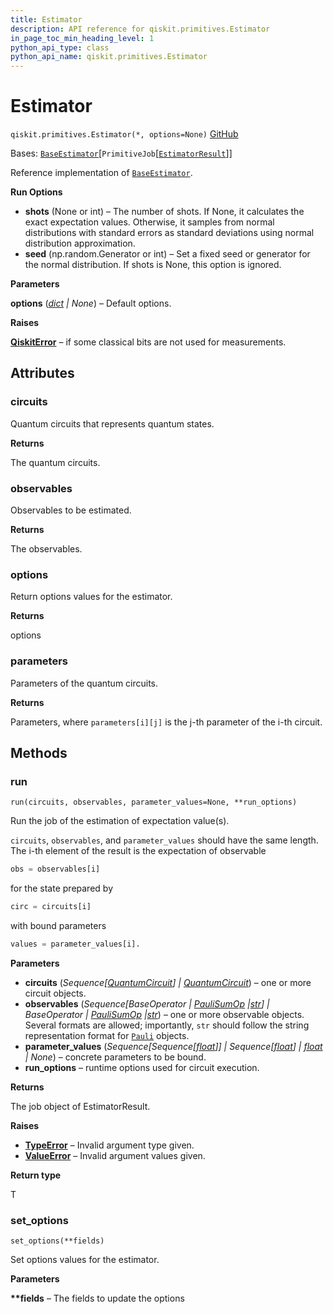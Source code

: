 ```yaml
---
title: Estimator
description: API reference for qiskit.primitives.Estimator
in_page_toc_min_heading_level: 1
python_api_type: class
python_api_name: qiskit.primitives.Estimator
---
```


# Estimator

<span id="qiskit.primitives.Estimator" />

`qiskit.primitives.Estimator(*, options=None)` [GitHub](https://github.com/qiskit/qiskit/tree/stable/0.45/qiskit/primitives/estimator.py "view source code")

Bases: [`BaseEstimator`](qiskit.primitives.BaseEstimator "qiskit.primitives.base.base_estimator.BaseEstimator")\[`PrimitiveJob`\[[`EstimatorResult`](qiskit.primitives.EstimatorResult "qiskit.primitives.base.estimator_result.EstimatorResult")]]

Reference implementation of [`BaseEstimator`](qiskit.primitives.BaseEstimator "qiskit.primitives.BaseEstimator").

**Run Options**

*   **shots** (None or int) – The number of shots. If None, it calculates the exact expectation values. Otherwise, it samples from normal distributions with standard errors as standard deviations using normal distribution approximation.
*   **seed** (np.random.Generator or int) – Set a fixed seed or generator for the normal distribution. If shots is None, this option is ignored.

**Parameters**

**options** ([*dict*](https://docs.python.org/3/library/stdtypes.html#dict "(in Python v3.12)") *| None*) – Default options.

**Raises**

[**QiskitError**](exceptions#qiskit.exceptions.QiskitError "qiskit.exceptions.QiskitError") – if some classical bits are not used for measurements.

## Attributes

<span id="qiskit.primitives.Estimator.circuits" />

### circuits

Quantum circuits that represents quantum states.

**Returns**

The quantum circuits.

<span id="qiskit.primitives.Estimator.observables" />

### observables

Observables to be estimated.

**Returns**

The observables.

<span id="qiskit.primitives.Estimator.options" />

### options

Return options values for the estimator.

**Returns**

options

<span id="qiskit.primitives.Estimator.parameters" />

### parameters

Parameters of the quantum circuits.

**Returns**

Parameters, where `parameters[i][j]` is the j-th parameter of the i-th circuit.

## Methods

### run

<span id="qiskit.primitives.Estimator.run" />

`run(circuits, observables, parameter_values=None, **run_options)`

Run the job of the estimation of expectation value(s).

`circuits`, `observables`, and `parameter_values` should have the same length. The i-th element of the result is the expectation of observable

```python
obs = observables[i]
```

for the state prepared by

```python
circ = circuits[i]
```

with bound parameters

```python
values = parameter_values[i].
```

**Parameters**

*   **circuits** (*Sequence\[*[*QuantumCircuit*](qiskit.circuit.QuantumCircuit "qiskit.circuit.QuantumCircuit")*] |* [*QuantumCircuit*](qiskit.circuit.QuantumCircuit "qiskit.circuit.QuantumCircuit")) – one or more circuit objects.
*   **observables** (*Sequence\[BaseOperator |* [*PauliSumOp*](qiskit.opflow.primitive_ops.PauliSumOp "qiskit.opflow.primitive_ops.PauliSumOp")  *|*[*str*](https://docs.python.org/3/library/stdtypes.html#str "(in Python v3.12)")*] | BaseOperator |* [*PauliSumOp*](qiskit.opflow.primitive_ops.PauliSumOp "qiskit.opflow.primitive_ops.PauliSumOp")  *|*[*str*](https://docs.python.org/3/library/stdtypes.html#str "(in Python v3.12)")) – one or more observable objects. Several formats are allowed; importantly, `str` should follow the string representation format for [`Pauli`](qiskit.quantum_info.Pauli "qiskit.quantum_info.Pauli") objects.
*   **parameter\_values** (*Sequence\[Sequence\[*[*float*](https://docs.python.org/3/library/functions.html#float "(in Python v3.12)")*]] | Sequence\[*[*float*](https://docs.python.org/3/library/functions.html#float "(in Python v3.12)")*] |* [*float*](https://docs.python.org/3/library/functions.html#float "(in Python v3.12)") *| None*) – concrete parameters to be bound.
*   **run\_options** – runtime options used for circuit execution.

**Returns**

The job object of EstimatorResult.

**Raises**

*   [**TypeError**](https://docs.python.org/3/library/exceptions.html#TypeError "(in Python v3.12)") – Invalid argument type given.
*   [**ValueError**](https://docs.python.org/3/library/exceptions.html#ValueError "(in Python v3.12)") – Invalid argument values given.

**Return type**

T

### set\_options

<span id="qiskit.primitives.Estimator.set_options" />

`set_options(**fields)`

Set options values for the estimator.

**Parameters**

**\*\*fields** – The fields to update the options

